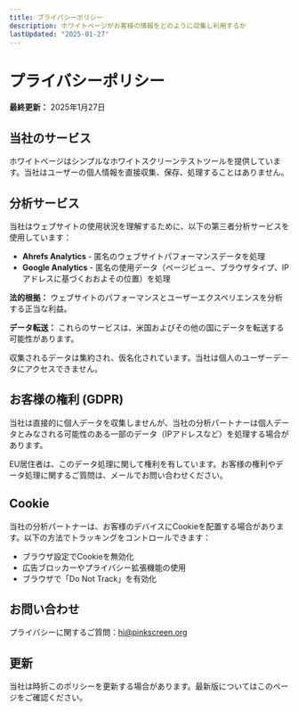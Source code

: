 ```yaml
---
title: プライバシーポリシー
description: ホワイトページがお客様の情報をどのように収集し利用するか
lastUpdated: "2025-01-27"
---
```


# プライバシーポリシー

**最終更新：** 2025年1月27日

## 当社のサービス

ホワイトページはシンプルなホワイトスクリーンテストツールを提供しています。当社はユーザーの個人情報を直接収集、保存、処理することはありません。

## 分析サービス

当社はウェブサイトの使用状況を理解するために、以下の第三者分析サービスを使用しています：

- **Ahrefs Analytics** - 匿名のウェブサイトパフォーマンスデータを処理
- **Google Analytics** - 匿名の使用データ（ページビュー、ブラウザタイプ、IPアドレスに基づくおおよその位置）を処理

**法的根拠：** ウェブサイトのパフォーマンスとユーザーエクスペリエンスを分析する正当な利益。

**データ転送：** これらのサービスは、米国およびその他の国にデータを転送する可能性があります。

収集されるデータは集約され、仮名化されています。当社は個人のユーザーデータにアクセスできません。

## お客様の権利 (GDPR)

当社は直接的に個人データを収集しませんが、当社の分析パートナーは個人データとみなされる可能性のある一部のデータ（IPアドレスなど）を処理する場合があります。

EU居住者は、このデータ処理に関して権利を有しています。お客様の権利やデータ処理に関するご質問は、メールでお問い合わせください。

## Cookie

当社の分析パートナーは、お客様のデバイスにCookieを配置する場合があります。以下の方法でトラッキングをコントロールできます：

- ブラウザ設定でCookieを無効化
- 広告ブロッカーやプライバシー拡張機能の使用
- ブラウザで「Do Not Track」を有効化

## お問い合わせ

プライバシーに関するご質問：hi@pinkscreen.org

## 更新

当社は時折このポリシーを更新する場合があります。最新版についてはこのページをご確認ください。